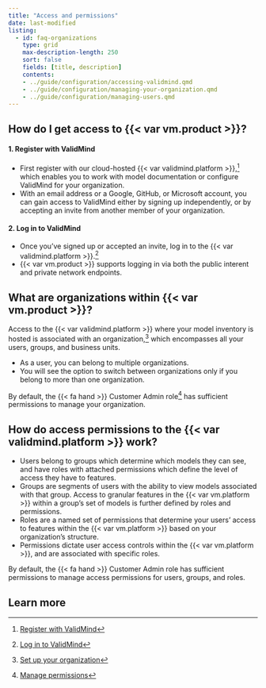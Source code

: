 ```yaml
---
title: "Access and permissions"
date: last-modified
listing:
  - id: faq-organizations
    type: grid
    max-description-length: 250
    sort: false
    fields: [title, description]
    contents:
    - ../guide/configuration/accessing-validmind.qmd
    - ../guide/configuration/managing-your-organization.qmd
    - ../guide/configuration/managing-users.qmd
---
```


## How do I get access to {{< var vm.product >}}?

#### 1. Register with ValidMind

- First register with our cloud-hosted {{< var validmind.platform >}},[^1] which enables you to work with model documentation or configure ValidMind for your organization.
- With an email address or a Google, GitHub, or Microsoft account, you can gain access to ValidMind either by signing up independently, or by accepting an invite from another member of your organization.

#### 2. Log in to ValidMind

- Once you've signed up or accepted an invite, log in to the {{< var validmind.platform >}}.[^2]
- {{< var vm.product >}} supports logging in via both the public interent and private network endpoints.

## What are organizations within {{< var vm.product >}}?

Access to the {{< var validmind.platform >}} where your model inventory is hosted is associated with an organization,[^3] which encompasses all your users, groups, and business units. 

- As a user, you can belong to multiple organizations.
- You will see the option to switch between organizations only if you belong to more than one organization.

By default, the [{{< fa hand >}} Customer Admin]{.bubble} role[^4] has sufficient permissions to manage your organization.

## How do access permissions to the {{< var validmind.platform >}} work? 

 - Users belong to groups which determine which models they can see, and have roles with attached permissions which define the level of access they have to features.
 - Groups are segments of users with the ability to view models associated with that group. Access to granular features in the {{< var vm.platform >}} within a group’s set of models is further defined by roles and permissions.
 - Roles are a named set of permissions that determine your users’ access to features within the {{< var vm.platform >}} based on your organization’s structure. 
 - Permissions dictate user access controls within the {{< var vm.platform >}}, and are associated with specific roles.

By default, the [{{< fa hand >}} Customer Admin]{.bubble} role has sufficient permissions to manage access permissions for users, groups, and roles.

## Learn more

:::{#faq-organizations}
:::


<!-- FOOTNOTES -->

[^1]: [Register with ValidMind](/guide/configuration/register-with-validmind.qmd)

[^2]: [Log in to ValidMind](/guide/configuration/log-in-to-validmind.qmd)

[^3]: [Set up your organization](/guide/configuration/set-up-your-organization.qmd)

[^4]: [Manage permissions](/guide/configuration/manage-permissions.qmd)